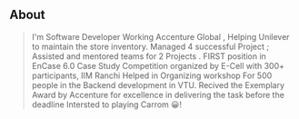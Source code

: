 ## About

> I'm Software Developer Working  Accenture Global , Helping Unilever to maintain the store inventory.
> Managed 4 successful Project ; Assisted and mentored teams for 2 Projects .
>FIRST position in EnCase 6.0 Case Study Competition organized by E-Cell with 300+ participants, IIM Ranchi
>Helped in Organizing workshop For 500 people in the Backend development in VTU.
>Recived the Exemplary Award by Accenture for excellence in delivering the task before the deadline
>Intersted to playing Carrom 😀!